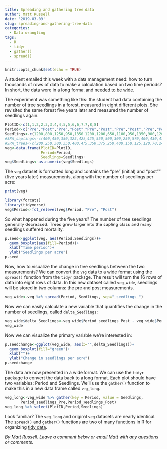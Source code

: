 ```yaml
---
title: Spreading and gathering tree data
author: Matt Russell
date: '2019-03-09'
slug: spreading-and-gathering-tree-data
categories:
  - Data wrangling
tags:
  - R
  - tidyr
  - gather()
  - spread()
---
```


```r
knitr::opts_chunk$set(echo = TRUE)
```

A student emailed this week with a data management need: how to turn thousands of rows of data to make a calculation based on two time periods? In short, the data were in a long format and [needed to be wide](https://www.datacamp.com/community/tutorials/long-wide-data-R).

The experiment was something like this: the student had data containing the number of tree seedlings in a forest, measured in eight different plots. She revisited the same forest five years later and measured the number of seedlings again.    

```r
PlotID<-c(1,1,2,2,3,3,4,4,5,5,6,6,7,7,8,8)
Period<-c("Pre","Post","Pre","Post","Pre","Post","Pre","Post","Pre","Post","Pre","Post","Pre","Post","Pre","Post")
Seedlings<-c(1200,800,1250,950,1350,1200,1200,650,1100,950,1350,900,1200,650,1240,910)
#SPA_saplings<-c(400,450,350,325,425,425,550,500,300,250,570,400,430,410,300,320)
#SPA_trees<-c(200,250,300,350,400,475,350,375,250,400,150,125,120,70,240,150)  
veg<-data.frame(PlotID=PlotID,
                Period=Period,
                Seedlings=Seedlings)
veg$Seedlings<-as.numeric(veg$Seedlings)
```

The `veg` dataset is formatted long and contains the "pre" (initial) and "post"" (five years later) measurements, along with the number of seedlings per acre:

```r
print(veg)
```    

```r
library(forcats)
library(tidyverse)
veg$Period<-fct_relevel(veg$Period, "Pre", "Post")
```

So what happened during the five years? The number of tree seedlings generally decreased. Trees grew larger into the sapling class and many seedlings suffered mortality.

```r
p.seed<-ggplot(veg, aes(Period,Seedlings))+
  geom_boxplot(aes(fill=Period))+
  xlab("Time period")+
  ylab("Seedlings per acre")
p.seed
```

Now, how to visualize the change in tree seedlings between the two measurements? We can convert the `veg` data to a wide format using the `spread()` function from the `tidyr` package. The result will turn the 16 rows of data into eight rows of data. In this new dataset called `veg_wide`, seedlings will be stored in two columns: the pre and post measurements.  

```r
veg_wide<-veg %>% spread(Period, Seedlings, sep="_seedlings_")
```

Now we can easily calculate a new variable that quantifies the change in the number of seedlings, called `delta_Seedlings`:  

```r
veg_wide$delta_Seedlings<-veg_wide$Period_seedlings_Post - veg_wide$Period_seedlings_Pre
veg_wide
```

Now we can visualize the primary variable we're interested in:

```r
p.seedchange<-ggplot(veg_wide, aes(x="",delta_Seedlings))+
  geom_boxplot(fill="green")+
  xlab("")+
  ylab("Change in seedlings per acre")
p.seedchange
```

The data are now presented in a wide format. We can use the `tidyr` package to convert the data back to a long format. Each plot should have two variables: Period and Seedlings. We'll use the `gather()` function to make this in a new data frame called `veg_long`.

```r
veg_long<-veg_wide %>% gather(key = Period, value = Seedlings,
       Period_seedlings_Pre,Period_seedlings_Post)
veg_long %>% select(PlotID,Period,Seedlings)

```

Look familiar? The `veg_long` and original `veg` datasets are nearly identical.  The `spread()` and `gather()` functions are two of many functions in R for organizing [tidy data](https://r4ds.had.co.nz/tidy-data.html).

*By Matt Russell. Leave a comment below or [email Matt](mailto:matt@arbor-analytics.com) with any questions or comments.*
